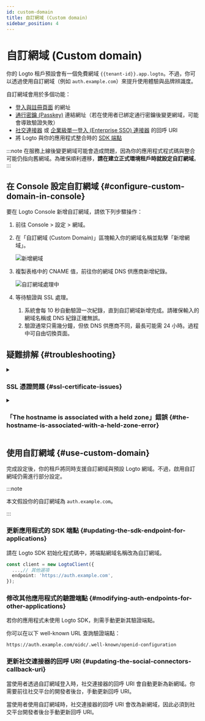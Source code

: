 ```yaml
---
id: custom-domain
title: 自訂網域 (Custom domain)
sidebar_position: 4
---
```


# 自訂網域 (Custom domain)

你的 Logto 租戶預設會有一個免費網域 `{{tenant-id}}.app.logto`。不過，你可以透過使用自訂網域（例如 `auth.example.com`）來提升使用體驗與品牌辨識度。

自訂網域會用於多個功能：

- [登入與註冊頁面](/end-user-flows/sign-up-and-sign-in) 的網址
- [通行密鑰 (Passkey)](/end-user-flows/mfa/webauthn) 連結網址（若在使用者已綁定通行密鑰後變更網域，可能會導致驗證失敗）
- [社交連接器](/connectors/social-connectors) 或 [企業級單一登入 (Enterprise SSO) 連接器](/connectors/enterprise-connectors) 的回呼 URI
- 將 Logto 與你的應用程式整合時的 [SDK 端點](/integrate-logto/application-data-structure#openid-provider-configuration-endpoint)

:::note
在服務上線後變更網域可能會造成問題，因為你的應用程式程式碼與整合可能仍指向舊網域。為確保順利遷移，**請在建立正式環境租戶時就設定自訂網域**。
:::

## 在 Console 設定自訂網域 \{#configure-custom-domain-in-console}

要在 Logto Console 新增自訂網域，請依下列步驟操作：

1. 前往 <CloudLink to="/tenant-settings/domains">Console > 設定 > 網域</CloudLink>。
2. 在「自訂網域 (Custom Domain)」區塊輸入你的網域名稱並點擊「新增網域」。

   <img src="/img/assets/custom-domain-section.jpeg" alt="新增網域" />

3. 複製表格中的 CNAME 值，前往你的網域 DNS 供應商新增紀錄。

   <img src="/img/assets/custom-domain-processing.jpeg" alt="自訂網域處理中" />

4. 等待驗證與 SSL 處理。
   1. 系統會每 10 秒自動驗證一次紀錄，直到自訂網域新增完成。請確保輸入的網域名稱或 DNS 紀錄正確無誤。
   2. 驗證通常只需幾分鐘，但依 DNS 供應商不同，最長可能需 24 小時。過程中可自由切換頁面。

## 疑難排解 \{#troubleshooting}

<details>
<summary>

### SSL 憑證問題 \{#ssl-certificate-issues}

</summary>

若在設定自訂網域時遇到 SSL 憑證問題，可能與 DNS 設定中的 CAA 紀錄有關。CAA 紀錄用來指定哪些憑證授權單位（CA）可為你的網域簽發憑證。若你有使用 CAA 紀錄，需授權 "letsencrypt.org" 與 "pki.goog" 讓 Logto 能簽發 SSL 憑證。

如需排查與解決 CAA 紀錄相關的 SSL 憑證問題，請參考 [Cloudflare 官方文件](https://developers.cloudflare.com/ssl/edge-certificates/caa-records/)。

</details>

<details>
<summary>

### 「The hostname is associated with a held zone」錯誤 \{#the-hostname-is-associated-with-a-held-zone-error}

</summary>

若新增自訂網域時出現「The hostname is associated with a held zone, please contact the owner to have the hold removed」錯誤訊息，表示該網域已在 Cloudflare 區域中，且狀態為「Zone Hold」。詳情請參閱 [Cloudflare 官方文件](https://developers.cloudflare.com/fundamentals/setup/account/account-security/zone-holds/)。

要解決此問題，需先解除 zone hold。請依上述連結說明操作。

</details>

## 使用自訂網域 \{#use-custom-domain}

完成設定後，你的租戶將同時支援自訂網域與預設 Logto 網域。不過，啟用自訂網域仍需進行部分設定。

:::note

本文假設你的自訂網域為 `auth.example.com`。

:::

### 更新應用程式的 SDK 端點 \{#updating-the-sdk-endpoint-for-applications}

請在 Logto SDK 初始化程式碼中，將端點網域名稱改為自訂網域。

```typescript
const client = new LogtoClient({
  ...,// 其他選項
  endpoint: 'https://auth.example.com',
});
```

### 修改其他應用程式的驗證端點 \{#modifying-auth-endpoints-for-other-applications}

若你的應用程式未使用 Logto SDK，則需手動更新其驗證端點。

你可以在以下 well-known URL 查詢驗證端點：

```
https://auth.example.com/oidc/.well-known/openid-configuration
```

### 更新社交連接器的回呼 URI \{#updating-the-social-connectors-callback-uri}

當使用者透過自訂網域登入時，社交連接器的回呼 URI 會自動更新為新網域。你需要前往社交平台的開發者後台，手動更新回呼 URI。

當使用者使用自訂網域時，社交連接器的回呼 URI 會改為新網域，因此必須到社交平台開發者後台手動更新回呼 URI。
